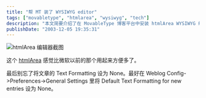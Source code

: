 ```yaml
---
title: "帮 MT 装了 WYSIWYG editor"
tags: ["movabletype", "htmlarea", "wysiwyg", "tech"]
description: "本文简要介绍了在 MovableType 博客平台中安装 htmlArea WYSIWYG 编辑器的体验，并分享了相关配置技巧。作者认为 htmlArea 比微软的编辑器更加方便易用，并提醒读者在使用时需要将文章的文本格式设置为 None 以避免格式问题。"
publishDate: "2003-12-05 19:35:31"
---
```


![htmlArea 编辑器截图](http://blog.xdanger.com/archives/pics/20031205a.png)

这个 [htmlArea](http://www.interactivetools.com/products/htmlarea/) 感觉比微软以前的那个用起来方便多了。

最后别忘了将文章的 Text Formatting 设为 None。最好在 Weblog Config->Preferences->General Settings 里将 Default Text Formatting for new entries 设为 None。
